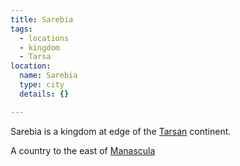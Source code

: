 ```yaml
---
title: Sarebia
tags:
  - locations
  - kingdom
  - Tarsa
location:
  name: Sarebia
  type: city
  details: {}

---
```


Sarebia is a kingdom at edge of the [Tarsan](/locations/tarsa) continent.

A country to the east of [Manascula](/locations/manascula)
